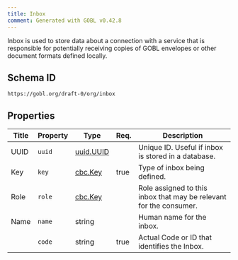 ```yaml
---
title: Inbox
comment: Generated with GOBL v0.42.8
---
```


Inbox is used to store data about a connection with a service that is responsible for potentially receiving copies of GOBL envelopes or other document formats defined locally.

## Schema ID

`https://gobl.org/draft-0/org/inbox`

## Properties

| Title | Property | Type                            | Req. | Description                                                        |
|-------|----------|---------------------------------|------|--------------------------------------------------------------------|
| UUID  | `uuid`   | [uuid.UUID](/draft-0/uuid/uuid) |      | Unique ID. Useful if inbox is stored in a database.                |
| Key   | `key`    | [cbc.Key](/draft-0/cbc/key)     | true | Type of inbox being defined.                                       |
| Role  | `role`   | [cbc.Key](/draft-0/cbc/key)     |      | Role assigned to this inbox that may be relevant for the consumer. |
| Name  | `name`   | string                          |      | Human name for the inbox.                                          |
|       | `code`   | string                          | true | Actual Code or ID that identifies the Inbox.                       |

